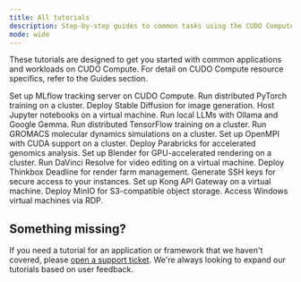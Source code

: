 ```yaml
---
title: All tutorials
description: Step-by-step guides to common tasks using the CUDO Compute.
mode: wide
---
```


<Note type="info">These tutorials are designed to get you started with common applications and workloads on CUDO Compute. For detail on CUDO Compute resource specifics, refer to the <Link href="/guides">Guides</Link> section.</Note>

<Tabs>
  <Tab title="AI & machine learning" icon="brain">
    <CardGroup cols={3}>
        <Card title="MLflow" href="/docs/tutorials/mlflow">Set up MLflow tracking server on CUDO Compute.</Card>
        <Card title="PyTorch" href="/docs/tutorials/pytorch">Run distributed PyTorch training on a cluster.</Card>
        <Card title="Stable Diffusion" href="/docs/tutorials/stable-diffusion">Deploy Stable Diffusion for image generation.</Card>
        <Card title="Jupyter" href="/docs/tutorials/jupyter">Host Jupyter notebooks on a virtual machine.</Card>
        <Card title="Ollama and Google Gemma" href="/docs/tutorials/ollama-and-google-gemma">Run local LLMs with Ollama and Google Gemma.</Card>
        <Card title="TensorFlow" href="/docs/tutorials/tensorflow">Run distributed TensorFlow training on a cluster.</Card>
    </CardGroup>
  </Tab>
  <Tab title="Bioinformatics" icon="dna">
    <CardGroup cols={3}>
        <Card title="GROMACS" href="/docs/tutorials/gromacs">Run GROMACS molecular dynamics simulations on a cluster.</Card>
        <Card title="OpenMPI & CUDA" href="/docs/tutorials/openmpi-cuda">Set up OpenMPI with CUDA support on a cluster.</Card>
        <Card title="Parabricks" href="/docs/tutorials/parabricks">Deploy Parabricks for accelerated genomics analysis.</Card>
    </CardGroup>
  </Tab>
  <Tab title="Rendering & video editing" icon="video">
    <CardGroup cols={3}>
        <Card title="Blender Cycles Rendering" href="/docs/tutorials/blender-cycles-rendering">Set up Blender for GPU-accelerated rendering on a cluster.</Card>
        <Card title="DaVinci Resolve" href="/docs/tutorials/davinci-resolve">Run DaVinci Resolve for video editing on a virtual machine.</Card>
        <Card title="Thinkbox Deadline" href="/docs/tutorials/thinkbox-deadline">Deploy Thinkbox Deadline for render farm management.</Card>
    </CardGroup>
  </Tab>
  <Tab title="Other" icon="cog">
    <CardGroup cols={3}>
        <Card title="How to generate SSH keys" href="/docs/tutorials/how-to-generate-ssh-keys">Generate SSH keys for secure access to your instances.</Card>
        <Card title="Kong API Gateway" href="/docs/tutorials/kong-api-gateway">Set up Kong API Gateway on a virtual machine.</Card>
        <Card title="MinIO" href="/docs/tutorials/minio">Deploy MinIO for S3-compatible object storage.</Card>
        <Card title="Windows RDP" href="/docs/tutorials/windows-rdp">Access Windows virtual machines via RDP.</Card>
    </CardGroup>
  </Tab>
</Tabs>

## Something missing?

If you need a tutorial for an application or framework that we haven't covered, please [open a support ticket](https://compute.cudo.org/?support=open). We're always looking to expand our tutorials based on user feedback.
